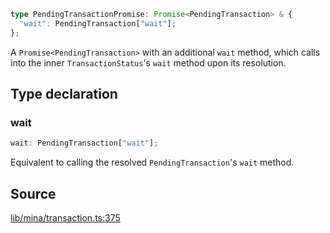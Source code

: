 ```ts
type PendingTransactionPromise: Promise<PendingTransaction> & {
  "wait": PendingTransaction["wait"];
};
```

A `Promise<PendingTransaction>` with an additional `wait` method, which calls
into the inner `TransactionStatus`'s `wait` method upon its resolution.

## Type declaration

### wait

```ts
wait: PendingTransaction["wait"];
```

Equivalent to calling the resolved `PendingTransaction`'s `wait` method.

## Source

[lib/mina/transaction.ts:375](https://github.com/o1-labs/o1js/blob/72b8e2c2b9aaba4b5c12257bdd63dfe2676a3d99/src/lib/mina/transaction.ts#L375)
